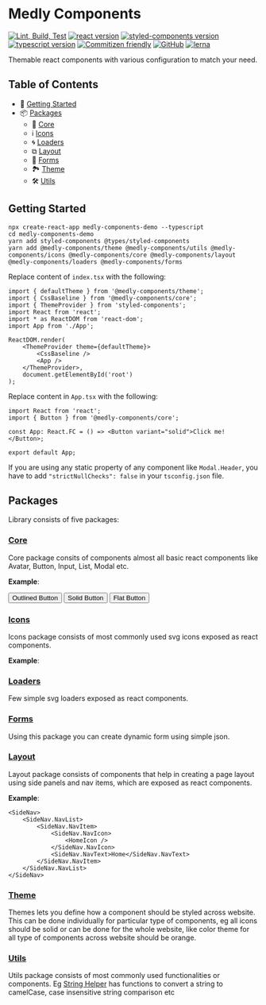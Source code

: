 
<Meta title="Introduction" />

# Medly Components

[![Lint, Build, Test](https://github.com/medly/medly-components/workflows/Lint,%20Build,%20Test/badge.svg)](https://github.com/medly/medly-components/actions?query=workflow%3A%22Lint%2C+Build%2C+Test%22)
[![react version](https://img.shields.io/badge/react-%5E16.8.6-blue)](https://www.npmjs.org/package/react)
[![styled-components version](https://img.shields.io/badge/styled--components-%5E4.2.0-blue)](https://www.npmjs.com/package/styled-components)
[![typescript version](https://img.shields.io/badge/types-TypeScript-blue?style=flat-square)](https://www.npmjs.com/package/typescript)
[![Commitizen friendly](https://img.shields.io/badge/commitizen-friendly-brightgreen.svg)](http://commitizen.github.io/cz-cli/)
[![GitHub](https://img.shields.io/github/license/medly/medly-components)](https://github.com/medly/medly-components/blob/master/LICENSE)
[![lerna](https://img.shields.io/badge/maintained%20with-lerna-cc00ff.svg)](https://lerna.js.org/)

Themable react components with various configuration to match your need.

## Table of Contents

-   🚀 [Getting Started](#getting-started)
-   📦 [Packages](#packages)
    -   🧩 [Core](#core)
    -   ℹ [Icons](#icons)
    -   🌀 [Loaders](#loaders)
    -   ⧉ [Layout](#layout)
    -   📝 [Forms](#forms)
    -   🏞 [Theme](#theme)
    -   🛠 [Utils](#utils)

## Getting Started

```properties
npx create-react-app medly-components-demo --typescript
cd medly-components-demo
yarn add styled-components @types/styled-components
yarn add @medly-components/theme @medly-components/utils @medly-components/icons @medly-components/core @medly-components/layout @medly-components/loaders @medly-components/forms
```

Replace content of `index.tsx` with the following:

```tsx
import { defaultTheme } from '@medly-components/theme';
import { CssBaseline } from '@medly-components/core';
import { ThemeProvider } from 'styled-components';
import React from 'react';
import * as ReactDOM from 'react-dom';
import App from './App';

ReactDOM.render(
    <ThemeProvider theme={defaultTheme}>
        <CssBaseline />
        <App />
    </ThemeProvider>,
    document.getElementById('root')
);
```

Replace content in `App.tsx` with the following:

```tsx
import React from 'react';
import { Button } from '@medly-components/core';

const App: React.FC = () => <Button variant="solid">Click me!</Button>;

export default App;
```

If you are using any static property of any component like `Modal.Header`, you have to add `"strictNullChecks": false` in your `tsconfig.json` file.

## Packages

Library consists of five packages:

### [Core](https://github.com/medly/medly-components/tree/master/packages/core)

Core package consits of components almost all basic react components like Avatar, Button, Input, List, Modal etc.

**Example**:

<Preview>
    <List variant="horizontal">
        <Button variant="outlined">Outlined Button</Button>
        <Button variant="solid">Solid Button</Button>
        <Button variant="flat">Flat Button</Button>
    </List>
</Preview>

### [Icons](https://github.com/medly/medly-components/tree/master/packages/icons)

Icons package consists of most commonly used svg icons exposed as react components.

**Example**:

<Preview>
    <EditIcon size="M" />
</Preview>

### [Loaders](https://github.com/medly/medly-components/tree/master/packages/loaders)

Few simple svg loaders exposed as react components.

<Preview>
    <ConcentricCircleLoader size="M" />
</Preview>

### [Forms](https://github.com/medly/medly-components/tree/master/packages/forms)

Using this package you can create dynamic form using simple json.

<Preview>
    <Form
        fieldSchema={{ email: { type: 'email', label: 'Email' }, password: { type: 'password', label: 'Password' } }}
        actionLabel="Login"
        onSubmit={action('Submitted')}
    />
</Preview>

### [Layout](https://github.com/medly/medly-components/tree/master/packages/layout)

Layout package consists of components that help in creating a page layout using side panels and nav items, which are exposed as react components.

**Example**:

```tsx
<SideNav>
    <SideNav.NavList>
        <SideNav.NavItem>
            <SideNav.NavIcon>
                <HomeIcon />
            </SideNav.NavIcon>
            <SideNav.NavText>Home</SideNav.NavText>
        </SideNav.NavItem>
    </SideNav.NavList>
</SideNav>
```

### [Theme](https://github.com/medly/medly-components/tree/master/packages/theme)

Themes lets you define how a component should be styled across website. This can be done individually for particular type of components, eg all icons should be solid or can be done for the whole website, like color theme for all type of components across website should be orange.

### [Utils](https://github.com/medly/medly-components/tree/master/packages/utils)

Utils package consists of most commonly used functionalities or components. Eg [String Helper](https://github.com/medly/medly-components/tree/master/packages/utils/src/stringHelpers.ts) has functions to convert a string to camelCase, case insensitive string comparison etc
